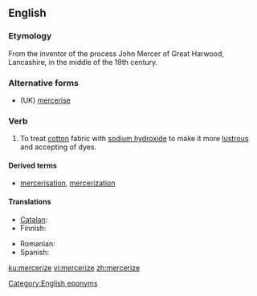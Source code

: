 ==English==
{{wikipedia|Mercerised cotton}}

===Etymology===
From the inventor of the process John Mercer of Great Harwood, Lancashire, in the middle of the 19th century.

===Alternative forms===
* (UK) [[mercerise]]

===Verb===
{{en-verb|mercerizes|mercerizing|mercerized|mercerized}}

# To treat [[cotton]] fabric with [[sodium hydroxide]] to make it more [[lustrous]] and accepting of dyes.

====Derived terms====
* [[mercerisation]], [[mercerization]]

====Translations====
{{trans-top|to treat cotton with NaOH}}
* [[Catalan]]: {{t+|ca|merceritzar}}
* Finnish: {{t|fi|merseroida}}
{{trans-mid}}
* Romanian: {{t+|ro|merceriza}}
* Spanish: {{t|es|mercerizar}}
{{trans-bottom}}

[[Category:English eponyms]]

[[ku:mercerize]]
[[vi:mercerize]]
[[zh:mercerize]]